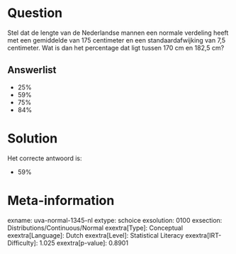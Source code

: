 Question
========

Stel dat de lengte van de Nederlandse mannen een normale verdeling heeft
met een gemiddelde van 175 centimeter en een standaardafwijking van 7,5
centimeter. Wat is dan het percentage dat ligt tussen 170 cm en 182,5
cm?

Answerlist
----------

* 25%
* 59%
* 75%
* 84%

Solution
========

Het correcte antwoord is: 

* 59%

Meta-information
================
exname: uva-normal-1345-nl
extype: schoice
exsolution: 0100
exsection: Distributions/Continuous/Normal
exextra[Type]: Conceptual
exextra[Language]: Dutch
exextra[Level]: Statistical Literacy
exextra[IRT-Difficulty]: 1.025
exextra[p-value]: 0.8901
